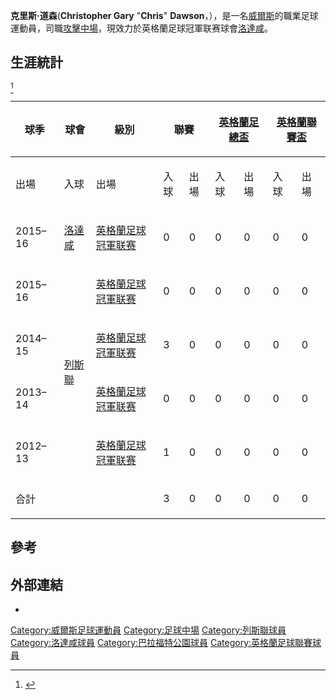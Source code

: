 {{Infobox football biography
| name      = 克里斯·道森
| image =
| caption =
| fullname = Christopher Gary Dawson<ref>{{cite web |url=http://www.football-league.co.uk/staticFiles/4e/bd/0,,10794~179534,00.pdf |format=PDF |page=18 |title=Professional retain lists & free transfers 2012/13 |publisher=The Football League |date=May 2013 |accessdate=26 September 2013 |deadurl=yes |archiveurl=https://web.archive.org/web/20131012034401/http://www.football-league.co.uk/staticFiles/4e/bd/0,,10794~179534,00.pdf |archivedate=2013年10月12日 }}</ref>
| birth_date = {{Birth date and age|1994|9|2|df=y}}
| birth_place = [[英格蘭|英格蘭]][[迪斯伯里|迪斯伯里]]
| height = {{height|ft=5|in=6}}
| currentclub = 洛達咸
| clubnumber = 25
| position = [[攻擊中場|攻擊中場]]
| youthyears1 = {{0|0000}}–2012
| youthclubs1 = [[列斯聯足球會|列斯聯]]
| years1 = 2012–2016
| clubs1 = [[列斯聯足球會|列斯聯]]
| years2 = 2016–2017
| caps1 = 4
| goals1 = 0
| clubs2 = [[洛達咸足球會|洛達咸]]
| caps2 = 0
| goals2 = 0
| club-update = 16:49, 28 January 2016 (UTC)
| nationalyears1      = 2013
| nationalteam1       = [[威爾斯21歲以下足球代表隊|威爾斯21歲以下足球代表隊]] 
| nationalcaps1       = 2
| nationalgoals1      = 0
| nationalteam-update = 17:50, 4 October 2013 (UTC)<ref>{{cite web|url=http://www.faw.org.uk/uploads/documents/originals/Wales%20U21%20v%20SM&Moldova%20Squad%20copy.pdf|title=UEFA Under 21 Matches / Gemau Ryngwladol UEFA Dan 21 v. San Marino & Moldova / Moldofa|publisher=FAW|date=4 October 2013|accessdate=4 October 2013|archive-date=2013-10-04|archive-url=https://web.archive.org/web/20131004223942/http://www.faw.org.uk/uploads/documents/originals/Wales%20U21%20v%20SM%26Moldova%20Squad%20copy.pdf|dead-url=no}}</ref>
}}

'''克里斯·道森'''('''Christopher Gary''' "'''Chris'''" '''Dawson'''，{{bd|1994年|9月4日||}}），是一名[[威爾斯|威爾斯]]的職業足球運動員，司職[[攻擊中場|攻擊中場]]，現效力於英格蘭足球冠軍联赛球會[[洛達咸足球會|洛達咸]]。

==生涯統計==
{{updated|2016年1月28日}}<ref>
{{Cite web
|title=Statistics
|url=http://www.soccerbase.com/players_details.sd?playerid=60919
|publisher=[[Soccerbase|Soccerbase]]
|accessdate=1 October 2008
}}{{Dead link|date=2019年5月 |bot=InternetArchiveBot |fix-attempted=yes }}
</ref>

{| class="wikitable" style="text-align: center;"
|-
!rowspan="2"|球季
!rowspan="2"|球會
!rowspan="2"|級別
!colspan="2"|聯賽
!colspan="2"|[[英格蘭足總盃|英格蘭足總盃]]
!colspan="2"|[[英格蘭聯賽盃|英格蘭聯賽盃]]
!colspan="2"|英格蘭聯賽附加賽
!colspan="2"|合計
!colspan="2"|纪律
|-
 ! 出場 !! 入球 !! 出場 !! 入球 !! 出場 !! 入球 !! 出場 !! 入球 !! 出場 !! 入球 !! [[Image:Yellow_card.svg|13px]] !! [[Image:Red_card.svg|13px]]
|-
 | 2015–16 || rowspan=1|[[洛達咸足球會|洛達咸]] || [[英格蘭足球冠軍联赛|英格蘭足球冠軍联赛]]
 | 0 || 0 || 0 || 0 || 0 || 0 || – || –
 ! 0 !! 0
 | 0 || 0
|-
 | 2015–16|| rowspan=4|[[列斯聯足球會|列斯聯]] || [[英格蘭足球冠軍联赛|英格蘭足球冠軍联赛]]
 | 0 || 0 || 0 || 0 || 0 || 0 || – || –
 ! 0 !! 0
 | 0 || 0
|-
 | 2014–15 || [[英格蘭足球冠軍联赛|英格蘭足球冠軍联赛]]
 | 3 || 0 || 0 || 0 || 0 || 0 || – || –
 ! 3 !! 0
 | 0 || 0
|-
 | 2013–14 || rowspan=1|[[英格蘭足球冠軍联赛|英格蘭足球冠軍联赛]]
 | 0 || 0 || 0 || 0 || 0 || 0 || – || –
 ! 0 !! 0
 | 0 || 0
|-
 | 2012–13 || rowspan=1|[[英格蘭足球冠軍联赛|英格蘭足球冠軍联赛]]
 | 1 || 0 || 0 || 0 || 0 || 0 || – || –
 ! 1 !! 0
 | 0 || 0
|-
 ! colspan=3|合計
 ! 3 !! 0 !! 0 !! 0 !! 0 !! 0 !! 0 !! 0 !! 3 !! 0 !! 0 !! 0
|}

==參考==
{{reflist}}

==外部連結==
*{{soccerbase|68243|Chris Dawson}}

{{DEFAULTSORT:Dawson, Chris}}
[[Category:威爾斯足球運動員|Category:威爾斯足球運動員]]
[[Category:足球中場|Category:足球中場]]
[[Category:列斯聯球員|Category:列斯聯球員]]
[[Category:洛達咸球員|Category:洛達咸球員]]
[[Category:巴拉福特公園球員|Category:巴拉福特公園球員]]
[[Category:英格蘭足球聯賽球員|Category:英格蘭足球聯賽球員]]